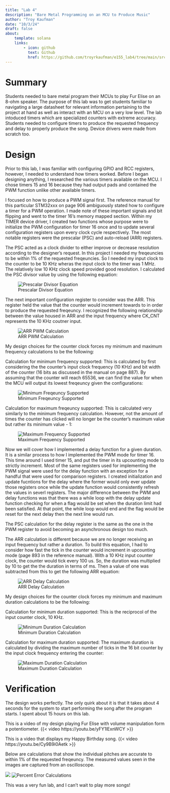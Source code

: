 ```yaml
---
title: "Lab 4"
description: "Bare Metal Programming on an MCU to Produce Music"
author: "Troy Kaufman"
date: "10/3/24"
draft: false
about: 
    template: solana
    links: 
        - icon: github
          text: Github
          href: https://github.com/troyrkaufman/e155_lab4/tree/main/src
---
```


# Summary

Students needed to bare metal program their MCUs to play Fur Elise on an 8-ohm speaker. The purpose of this lab was to get students familiar to navigating a large datasheet for relevant information pertaining to the project at hand as well as interact with an MCU on a very low level. The lab intoduced timers which are specialized counters with extreme accuracy. Students needed to configure timers to produce the requested frequency and delay to properly produce the song. Device drivers were made from scratch too.

# Design

Prior to this lab, I was familiar with configuring GPIO and RCC registers, however, I needed to understand how timers worked. Before I began designing anything, I researched the various timers available on the MCU. I chose timers 15 and 16 because they had output pads and contained the PWM function unlike other available timers. 

I focused on how to produce a PWM signal first. The reference manual for this particular STM32xxx on page 906 ambiguously stated how to configure a timer for a PWM operation. I made note of these important signals and bit flipping and went to the timer 16's memory mapped section. Within my TIMER device driver, I created two functions whose purpose were to initialize the PWM configuration for timer 16 once and to update several configuration registers upon every clock cycle respectively. The most notable registers were the prescalar (PSC) and auto-reload (ARR) registers. 

The PSC acted as a clock divider to either improve or decrease resolution according to the designer's request. In this project I needed my freqeuncies to be within 1% of the requested freqeuncies. So I needed my input clock to the counter to be 10 KHz wheras the input clock to the timer was 1 MHz. The relatively low 10 KHz clock speed provided good resolution. I calculated the PSC divisor value by using the following equation:

![Prescalar Divisor Equation](images/psc.jpg)

The next important configuration register to consider was the ARR. This register held the value that the counter would increment towards to in order to produce the requested freqeuncy. I recognized the following relationship between the value housed in ARR and the input frequency where CK_CNT represents the 10 KHz coutner input. 

![ARR PWM Calculation](images/arr_pwm.jpg)

My design choices for the counter clock forces my minimum and maximum frequency calculations to be the following:

Calculation for minimum frequency supported:
This is calculated by first considering the the counter's input clock frequency (10 KHz) and bit width of the counter (16 bits as discussed in the manual on page 887). By assuming that the counter will reach 65536, we can find the value for when the MCU will output its lowest freqeuncy given the configurations:

![Minimum Freqeuncy Supported](images/min_freq.jpg)

Calculation for maximum freqeuncy supported:
This is calculated very similarly to the minimum frequency calculation. However, not the amount of times the counter has clicked will no longer be the counter's maximum value but rather its minimum value - 1:

![Maximum Frequency Supported](images/max_freq.jpg)

Now we will cover how I implemented a delay function for a given duration. It is a similar process to how I implemented the PWM mode for timer 16. This time around I used timer 15, and put the timer in its upcounting mode to strictly increment. Most of the same registers used for implementing the PWM signal were used for the delay function with an exception for a handful that were used for comparison registers. I created initialization and update fucntions for the delay where the former would only ever update those registers once while the update function would consistently refresh the values in severl registers. The major difference between the PWM and delay functions was that there was a while loop with the delay update function checking for when a flag would be set when the duration limit had been satisfied. At that point, the while loop would end and the flag would be reset for the next delay then the next line would run. 

The PSC calculation for the delay register is the same as the one in the PWM register to avoid becoming an asynchronous design too much. 

The ARR calculation is different because we are no longer receiving an input frequency but rather a duration. To build this equation, I had to consider how fast the tick in the counter would increment in upcounting mode (page 893 in the reference manual). With a 10 KHz input counter clock, the counter would tick every 100 us. So, the duration was multiplied by 10 to get the the duration in terms of ms. Then a value of one was subtracted from this to get the following ARR equation:

![ARR Delay Calculation](images/arr_delay.jpg)

My design choices for the counter clock forces my minimum and maximum duration calculations to be the following:

Calculation for minimum duration supported:
This is the reciprocol of the input counter clock, 10 KHz.

![Minimum Duration Calculation](images/min_duration.jpg)

Calculation for maximum duration supported:
The maximum duration is calculated by dividing the maximum number of ticks in the 16 bit counter by the input clock frequency entering the counter:

![Maximum Duration Calculation](images/max_delay.jpg)

# Verification

The design works perfectly. The only quirk about it is that it takes about 4 seconds for the system to start performing the song after the program starts. I spent about 15 hours on this lab. 

This is a video of my design playing Fur Elise with volume manipulation form a potentiometer. {{< video https://youtu.be/yFY1lExnWCY >}} 

This is a video that displays my Happy Birthday song. {{< video https://youtu.be/Cy9B9i0Aetk >}}

Below are calculations that show the individual pitches are accurate to within 1% of the requested freqeuncy. The measured values seen in the images are captured from an oscilloscope.

![](images/fre1_calc.jpg)
![Percent Error Calculations](images/freq2_calc.jpg)

This was a very fun lab, and I can't wait to play more songs!

